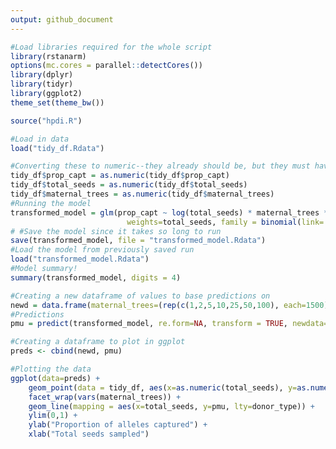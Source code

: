 ```yaml
---
output: github_document
---
```


```r
#Load libraries required for the whole script
library(rstanarm)
options(mc.cores = parallel::detectCores())
library(dplyr)
library(tidyr)
library(ggplot2)
theme_set(theme_bw())

source("hpdi.R")

#Load in data 
load("tidy_df.Rdata")
```

```r
#Converting these to numeric--they already should be, but they must have been converted accidentally when making the matrix a dataframe, etc...
tidy_df$prop_capt = as.numeric(tidy_df$prop_capt)
tidy_df$total_seeds = as.numeric(tidy_df$total_seeds)
tidy_df$maternal_trees = as.numeric(tidy_df$maternal_trees)
#Running the model
transformed_model = glm(prop_capt ~ log(total_seeds) * maternal_trees * donor_type,
                          weights=total_seeds, family = binomial(link='logit'), data = tidy_df)
# #Save the model since it takes so long to run
save(transformed_model, file = "transformed_model.Rdata")
#Load the model from previously saved run
load("transformed_model.Rdata")
#Model summary! 
summary(transformed_model, digits = 4)
```

```r
#Creating a new dataframe of values to base predictions on 
newd = data.frame(maternal_trees=(rep(c(1,2,5,10,25,50,100), each=1500)), total_seeds=rep(seq(1,500,1),21), donor_type=factor(rep((rep(c("all_eligible", "all_same", "skewed"), each=500)), 7)))
#Predictions 
pmu = predict(transformed_model, re.form=NA, transform = TRUE, newdata=newd)

#Creating a dataframe to plot in ggplot 
preds <- cbind(newd, pmu)

#Plotting the data
ggplot(data=preds) +
    geom_point(data = tidy_df, aes(x=as.numeric(total_seeds), y=as.numeric(prop_capt), color=donor_type), alpha=0.25) +
    facet_wrap(vars(maternal_trees)) +
    geom_line(mapping = aes(x=total_seeds, y=pmu, lty=donor_type)) +
    ylim(0,1) +
    ylab("Proportion of alleles captured") +
    xlab("Total seeds sampled")
```